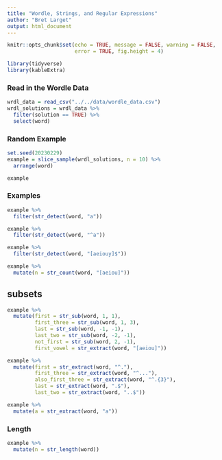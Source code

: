 ```yaml
---
title: "Wordle, Strings, and Regular Expressions"
author: "Bret Larget"
output: html_document
---
```



```r
knitr::opts_chunk$set(echo = TRUE, message = FALSE, warning = FALSE,
                      error = TRUE, fig.height = 4)

library(tidyverse)
library(kableExtra)
```


### Read in the Wordle Data

```r
wrdl_data = read_csv("../../data/wordle_data.csv")
wrdl_solutions = wrdl_data %>% 
  filter(solution == TRUE) %>% 
  select(word)
```

### Random Example

```r
set.seed(20230229)
example = slice_sample(wrdl_solutions, n = 10) %>% 
  arrange(word)

example
```

### Examples

```r
example %>% 
  filter(str_detect(word, "a"))

example %>% 
  filter(str_detect(word, "^a"))

example %>% 
  filter(str_detect(word, "[aeiouy]$"))

example %>% 
  mutate(n = str_count(word, "[aeiou]"))
```


## subsets
```r
example %>% 
  mutate(first = str_sub(word, 1, 1),
         first_three = str_sub(word, 1, 3),
         last = str_sub(word, -1, -1),
         last_two = str_sub(word, -2, -1),
         not_first = str_sub(word, 2, -1),
         first_vowel = str_extract(word, "[aeiou]"))

example %>% 
  mutate(first = str_extract(word, "^."),
         first_three = str_extract(word, "^..."),
         also_first_three = str_extract(word, "^.{3}"),
         last = str_extract(word, ".$"),
         last_two = str_extract(word, "..$"))

example %>% 
  mutate(a = str_extract(word, "a"))
```

### Length

```r
example %>% 
  mutate(n = str_length(word))
```


